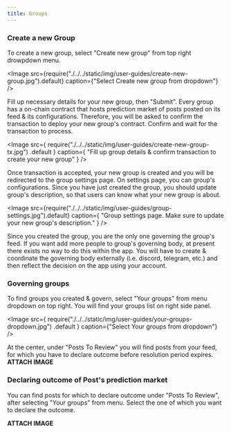 ```yaml
---
title: Groups
---
```



### Create a new Group

To create a new group, select "Create new group" from top right drowpdown menu.

<Image
	src={require("./../../static/img/user-guides/create-new-group.jpg").default}
	caption={"Select Create new group from dropdown"}
/>

Fill up necessary details for your new group, then "Submit". Every group has a on-chain contract that hosts prediction market of posts posted on its feed & its configurations. Therefore, you will be asked to confirm the transaction to deploy your new group's contract. Confirm and wait for the transaction to process.

<Image
	src={
		require("./../../static/img/user-guides/create-new-group-tx.jpg")
			.default
	}
	caption={
		"Fill up group details & confirm transaction to create your new group"
	}
/>

Once transaction is accepted, your new group is created and you will be redirected to the group settings page. On settings page, you can group's configurations.
Since you have just created the group, you should update group's description, so that users can know what your new group is about.

<Image
	src={require("./../../static/img/user-guides/group-settings.jpg").default}
	caption={
		"Group settings page. Make sure to update your new group's description."
	}
/>

Since you created the group, you are the only one governing the group's feed. If you want add more people to group's governing body, at present there exists no way to do this within the app. You will have to create & coordinate the governing body externally (i.e. discord, telegram, etc.) and then reflect the decision on the app using your account.

### Governing groups

To find groups you created & govern, select "Your groups" from menu dropdown on top right. You will find your groups list on right side panel.

<Image
	src={
		require("./../../static/img/user-guides/your-groups-dropdown.jpg")
			.default
	}
	caption={"Select Your groups from dropdown"}
/>

At the center, under "Posts To Review" you will find posts from your feed, for which you have to declare outcome before resolution period expires.
**ATTACH IMAGE**

### Declaring outcome of Post's prediction market

You can find posts for which to declare outcome under "Posts To Review", after selecting "Your groups" from menu. Select the one of which you want to declare the outcome.

**ATTACH IMAGE**
